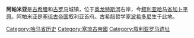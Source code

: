 '''阿帕米亚'''是[[古希腊|古希腊]]和[[古罗马|古罗马]]城镇，位于[[奥龙特斯河|奥龙特斯河]]右岸，今[[叙利亚|叙利亚]][[哈马省|哈马省]][[加卜平原|加卜平原]]。阿帕米亚是[[塞琉古帝国|塞琉古帝国]]叙利亚首府。古希腊哲学家[[波希多尼|波希多尼]]生于此地。

[[Category:哈马省历史|Category:哈马省历史]]
[[Category:塞琉古帝國|Category:塞琉古帝國]]
[[Category:叙利亚罗马遗址|Category:叙利亚罗马遗址]]